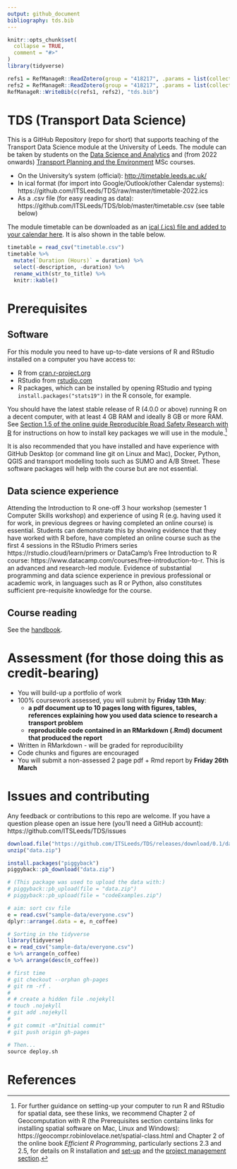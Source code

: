 ```yaml
---
output: github_document
bibliography: tds.bib
---
```


<!-- README.md is generated from README.Rmd. Please edit that file -->

```r
knitr::opts_chunk$set(
  collapse = TRUE,
  comment = "#>"
)
library(tidyverse)
```


```r
refs1 = RefManageR::ReadZotero(group = "418217", .params = list(collection = "R38L2EXB", limit = 100))
refs2 = RefManageR::ReadZotero(group = "418217", .params = list(collection = "JFR868KJ", limit = 100))
RefManageR::WriteBib(c(refs1, refs2), "tds.bib")
```


# TDS (Transport Data Science)

This is a GitHub Repository (repo for short) that supports teaching of the Transport Data Science module at the University of Leeds.
The module can be taken by students on the [Data Science and Analytics](https://courses.leeds.ac.uk/i071/data-science-and-analytics-msc) and (from 2022 onwards) [Transport Planning and the Environment](https://courses.leeds.ac.uk/a386/transport-planning-and-the-environment-msc) MSc courses.

<!-- The module catalogue can be found at [`catalogue.md`](https://github.com/ITSLeeds/TDS/blob/master/catalogue.md). -->
<!-- The computer code accompanying the course can be found in the `code` folders. -->
<!-- To run this code you will need R and Python installed plus various packages and libraries. -->

<!-- The timetable can be found: -->

- On the University's system (official): [http://timetable.leeds.ac.uk/](http://timetable.leeds.ac.uk/teaching/202122/reporting/Individual?objectclass=module&idtype=name&identifier=TRAN5340M01&&template=SWSCUST+module+Individual&days=1-7&weeks=1-52&periods=1-21)
- In ical format (for import into Google/Outlook/other Calendar systems): https://github.com/ITSLeeds/TDS/raw/master/timetable-2022.ics
- As a .csv file (for easy reading as data): https://github.com/ITSLeeds/TDS/blob/master/timetable.csv (see table below)

<!-- See below for the sessions -->

The module timetable can be downloaded as an [ical (.ics) file and added to your calendar here](https://teams.microsoft.com/l/team/19%3aRoB5IN0Rdk4rip9Y0bwQ5TyyO0FEeB76ei27wK8XIqM1%40thread.tacv2/conversations?groupId=0ee6f3e6-292e-4139-af39-4399feb06434&tenantId=bdeaeda8-c81d-45ce-863e-5232a535b7cb).
It is also shown in the table below.

```r
timetable = read_csv("timetable.csv")
timetable %>% 
  mutate(`Duration (Hours)` = duration) %>% 
  select(-description, -duration) %>%
  rename_with(str_to_title) %>% 
  knitr::kable()
```

<!-- # References -->

<!-- To access references collected for this course (and contribute more if you want), you can join the 'tds' Zotero group: https://www.zotero.org/groups/956304/tds -->

# Prerequisites

## Software

For this module you need to have up-to-date versions of R and RStudio installed on a computer you have access to:

- R from [cran.r-project.org](https://cran.r-project.org/)
- RStudio from [rstudio.com](https://rstudio.com/products/rstudio/download/#download)
- R packages, which can be installed by opening RStudio and typing `install.packages("stats19")` in the R console, for example.

You should have the latest stable release of R (4.0.0 or above) running R on a decent computer, with at least 4 GB RAM and ideally 8 GB or more RAM.
See [Section 1.5 of the online guide Reproducible Road Safety Research with R](https://itsleeds.github.io/rrsrr/introduction.html#installing-r-and-rstudio) for instructions on how to install key packages we will use in the module.^[
For further guidance on setting-up your computer to run R and RStudio for spatial data, see these links, we recommend 
Chapter 2 of Geocomputation with R (the Prerequisites section contains links for installing spatial software on Mac, Linux and Windows): https://geocompr.robinlovelace.net/spatial-class.html and Chapter 2 of the online book *Efficient R Programming*, particularly sections 2.3 and 2.5, for details on R installation and [set-up](https://csgillespie.github.io/efficientR/set-up.html) and the 
[project management section](https://csgillespie.github.io/efficientR/set-up.html#project-management).
]

It is also recommended that you have installed and have experience with GitHub Desktop (or command line git on Linux and Mac), Docker, Python, QGIS and transport modelling tools such as SUMO and A/B Street.
These software packages will help with the course but are not essential.

## Data science experience

Attending the Introduction to R one-off 3 hour workshop (semester 1 Computer Skills workshop) and experience of using R (e.g. having used it for work, in previous degrees or having completed an online course) is essential.
Students can demonstrate this by showing evidence that they have worked with R before, have completed an online course such as the first 4 sessions in the RStudio Primers series https://rstudio.cloud/learn/primers or DataCamp’s Free Introduction to R course: https://www.datacamp.com/courses/free-introduction-to-r.
This is an advanced and research-led module.
Evidence of substantial programming and data science experience in previous professional or academic work, in languages such as R or Python, also constitutes sufficient pre-requisite knowledge for the course.

## Course reading

See the [handbook](handbook-tds.md).

<!-- # Slides and lectures -->

<!-- Slides can be found online: -->

<!-- - See https://itsleeds.github.io/TDS/slides/1-intro.html#1 for the introductory slides, for example -->
<!-- - Videos of the lectures can be found on the University of Leeds' Blackboard system (you must must [register](https://www.leeds.ac.uk/info/101040/applying/86/how_to_apply_for_masters_courses) to courses such as [Data Science and Analytics](https://courses.leeds.ac.uk/i071/data-science-and-analytics-msc) or [Transport Planning and the Environment](https://courses.leeds.ac.uk/a386/transport-planning-and-the-environment-msc) to take the course) -->

# Assessment (for those doing this as credit-bearing)

- You will build-up a portfolio of work
- 100% coursework assessed, you will submit by **Friday 13th May**:
  - **a pdf document up to 10 pages long with figures, tables, references explaining how you used data science to research a transport problem**
  - **reproducible code contained in an RMarkdown (.Rmd) document that produced the report**
- Written in RMarkdown - will be graded for reproducibility
- Code chunks and figures are encouraged
- You will submit a non-assessed 2 page pdf + Rmd report by **Friday 26th March**

# Issues and contributing

Any feedback or contributions to this repo are welcome.
If you have a question please open an issue here (you'll need a GitHub account): https://github.com/ITSLeeds/TDS/issues

<!-- # Data -->

<!-- Data for course can be accessed from the repos [Releases](https://github.com/ITSLeeds/TDS/releases) page. -->
<!-- You can, for example, download and unzip the data folder in a local version of the repo (accessed by downloading and unzipp https://github.com/ITSLeeds/TDS/archive/master.zip ) with the following R commands: -->

```r
download.file("https://github.com/ITSLeeds/TDS/releases/download/0.1/data.zip", destfile = "data.zip")
unzip("data.zip")
```

<!-- If you want to be clever you can use the piggyback package: -->

```r
install.packages("piggyback")
piggyback::pb_download("data.zip")

# (This package was used to upload the data with:)
# piggyback::pb_upload(file = "data.zip")
# piggyback::pb_upload(file = "codeExamples.zip")
```



```r
# aim: sort csv file
e = read.csv("sample-data/everyone.csv")
dplyr::arrange(.data = e, n_coffee)
```

<!-- ```{r, eval=FALSE, engine='python', echo=FALSE} -->
<!-- import pandas as pd -->
<!-- e = pd.read_csv("/mnt/27bfad9a-3474-4e61-9a43-0156ebc67d67/home/robin/ITSLeeds/TDS/sample-data/everyone.csv") -->
<!-- pd.DataFrame.sort_values(e, "n_coffee") -->
<!-- ``` -->

```r
# Sorting in the tidyverse
library(tidyverse)
e = read_csv("sample-data/everyone.csv")
e %>% arrange(n_coffee)
e %>% arrange(desc(n_coffee))
```

<!-- # Other projects -->

<!-- - A book on R for Geocomputation: https://github.com/Robinlovelace/geocompr -->
<!-- - A Python package for OSM data analysis: https://github.com/gboeing/osmnx -->

<!-- # Building the website -->

<!-- To publish the slides and other content online, the following commands were used: -->

```r
# first time
# git checkout --orphan gh-pages
# git rm -rf .
# 
# # create a hidden file .nojekyll
# touch .nojekyll
# git add .nojekyll
# 
# git commit -m"Initial commit"
# git push origin gh-pages

# Then...
source deploy.sh
```

# References